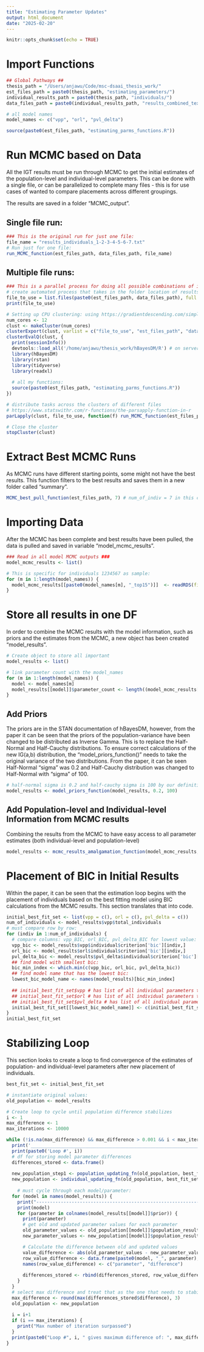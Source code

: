 ```yaml
---
title: "Estimating Parameter Updates"
output: html_document
date: "2025-02-20"
---
```


```r
knitr::opts_chunk$set(echo = TRUE)
```

# Import Functions
```r
## Global Pathways ##
thesis_path = "/Users/anjawu/Code/msc-dsaai_thesis_work/"
est_files_path = paste0(thesis_path, "estimating_parameters/")
individual_results_path = paste0(thesis_path, "individuals/")
data_files_path = paste0(individual_results_path, "results_combined_text_files/")

# all model names
model_names <- c("vpp", "orl", "pvl_delta")

source(paste0(est_files_path, "estimating_parms_functions.R"))
```


# Run MCMC based on Data
All the IGT results must be run through MCMC to get the initial estimates of the population-level and individual-level parameters. This can be done with a single file, or can be parallelized to complete many files - this is for use cases of wanted to compare placements across different groupings. 

The results are saved in a folder "MCMC_output".

## Single file run:
```r
### This is the original run for just one file:
file_name = "results_individuals_1-2-3-4-5-6-7.txt"
# Run just for one file:
run_MCMC_function(est_files_path, data_files_path, file_name)
```

## Multiple file runs:
```r
### This is a parallel process for doing all possible combinations of individuals (1-7)
# create automated process that takes in the folder location of results and takes all .txt files and inputs those as file_names in the above function:
file_to_use = list.files(paste0(est_files_path, data_files_path), full.names = FALSE)
print(file_to_use)

# Setting up CPU clustering: using https://gradientdescending.com/simple-parallel-processing-in-r/ and https://stackoverflow.com/questions/17196261/understanding-the-differences-between-mclapply-and-parlapply-in-r
num_cores <- 12
clust <- makeCluster(num_cores)
clusterExport(clust, varlist = c("file_to_use", "est_files_path", "data_files_path"))
clusterEvalQ(clust, {
  print(sessionInfo())
  devtools::load_all('/home/anjawu/thesis_work/hBayesDM/R') # on server
  library(hBayesDM)
  library(rstan)
  library(tidyverse)
  library(readxl)
  
  # all my functions:
  source(paste0(est_files_path, "estimating_parms_functions.R"))
})

# distribute tasks across the clusters of different files
# https://www.statswithr.com/r-functions/the-parsapply-function-in-r
parLapply(clust, file_to_use, function(f) run_MCMC_function(est_files_path, data_files_path, f))

# Close the cluster
stopCluster(clust)
```


# Extract Best MCMC Runs
As MCMC runs have different starting points, some might not have the best results. This function filters to the best results and saves them in a new folder called "summary".
```r
MCMC_best_pull_function(est_files_path, 7) # num_of_indiv = 7 in this case
```


# Importing Data
After the MCMC has been complete and best results have been pulled, the data is pulled and saved in variable "model_mcmc_results".
```r
### Read in all model MCMC outputs ###
model_mcmc_results <- list()

# This is specific for individuals 1234567 as sample:
for (m in 1:length(model_names)) {
  model_mcmc_results[[paste0(model_names[m], "_top15")]]  <- readRDS(file = paste0(est_files_path, "MCMC_output/summary/merged_output_from_BEST_igt_subgroup_1234567_igt_", model_names[m], "_sigmainvgam_top15.rds"))
}
```


# Store all results in one DF
In order to combine the MCMC results with the model information, such as priors and the estimates from the MCMC, a new object has been created "model_results".
```r
# Create object to store all important 
model_results <- list()

# link parameter count with the model_names
for (m in 1:length(model_names)) {
  model <- model_names[m]
  model_results[[model]]$parameter_count <- length((model_mcmc_results[[paste0(model, "_top15")]]$allIndPars)[,-1])
}
```


## Add Priors
The priors are in the STAN documentation of hBayesDM, however, from the paper it can be seen that the priors of the population-variance have been changed to be distributed as Inverse Gamma. This is to replace the Half-Normal and Half-Cauchy distributions. To ensure correct calculations of the new IG(a,b) distribution, the "model_priors_function()" needs to take the original variance of the two distributions. From the paper, it can be seen Half-Normal "sigma" was $0.2$ and Half-Cauchy distribution was changed to Half-Normal with "sigma" of $100$.
```r
# half-normal sigma is 0.2 and half-cauchy sigma is 100 by our definition
model_results <- model_priors_function(model_results, 0.2, 100) 
```

## Add Population-level and Individual-level Information from MCMC results
Combining the results from the MCMC to have easy access to all parameter estimates (both individual-level and population-level)
```r
model_results <- mcmc_results_amalgamation_function(model_mcmc_results, model_results)
```


# Placement of BIC in Initial Results
Within the paper, it can be seen that the estimation loop begins with the placement of individuals based on the best fitting model using BIC calculations from the MCMC results. This section translates that into code.
```r
initial_best_fit_set <- list(vpp = c(), orl = c(), pvl_delta = c())
num_of_individuals <- model_results$vpp$total_individuals
# must compare row by row:
for (indiv in 1:num_of_individuals) {
  # compare columns: vpp_BIC, orl_BIC, pvl_delta_BIC for lowest value:
  vpp_bic <- model_results$vpp$individual$criterion['bic'][indiv,]
  orl_bic <- model_results$orl$individual$criterion['bic'][indiv,]
  pvl_delta_bic <- model_results$pvl_delta$individual$criterion['bic'][indiv,]
  ## find model with smallest bic:
  bic_min_index <- which.min(c(vpp_bic, orl_bic, pvl_delta_bic))
  ## find model name that has the lowest bic:
  lowest_bic_model_name <- names(model_results)[bic_min_index]
  
  ## initial_best_fit_set$vpp # has list of all individual parameters that are the best for vpp
  ## initial_best_fit_set$orl # has list of all individual parameters that are the best for orl
  ## initial_best_fit_set$pvl_delta # has list of all individual parameters that are the best for pvl_delta
  initial_best_fit_set[[lowest_bic_model_name]] <- c(initial_best_fit_set[[lowest_bic_model_name]], indiv)
}
initial_best_fit_set
```

# Stabilizing Loop
This section looks to create a loop to find convergence of the estimates of population- and individual-level parameters after new placement of individuals.
```r
best_fit_set <- initial_best_fit_set

# instantiate original values:
old_population <- model_results

# Create loop to cycle until population difference stabilizes
i <- 1
max_difference <- 1
max_iterations <- 10000

while (!is.na(max_difference) && max_difference > 0.001 && i < max_iterations) { # takes 314 for 0.01 and 598 for 0.001
  print('__________________________________________________________________________')
  print(paste0('Loop #', i))
  # df for storing model parameter differences
  differences_stored <- data.frame()
  
  new_population_step1 <- population_updating_fn(old_population, best_fit_set)
  new_population <- individual_updating_fn(old_population, best_fit_set, new_population_step1)
  
    # must cycle through each model/parameter:
  for (model in names(model_results)) { 
    print("-------------------------------------------------------------")
    print(model)
    for (parameter in colnames(model_results[[model]]$prior)) {
      print(parameter)
      # get old and updated parameter values for each parameter
      old_parameter_values <- old_population[[model]]$population_results['mean', parameter]
      new_parameter_values <- new_population[[model]]$population_results['mean', parameter]

      # Calculate the difference between old and updated values
      value_difference <- abs(old_parameter_values - new_parameter_values)
      row_value_difference <- data.frame(paste0(model, "_", parameter), value_difference)
      names(row_value_difference) <- c("parameter", "difference")
      
      differences_stored <- rbind(differences_stored, row_value_difference)
    }
  }
  # select max difference and treat that as the one that needs to stabilize
  max_difference <- round(max(differences_stored$difference), 3)
  old_population <- new_population
  
  i = i+1
  if (i == max_iterations) {
    print("Max number of iteration surpassed")
  }
  print(paste0("Loop #", i, " gives maximum difference of: ", max_difference))
}
```


